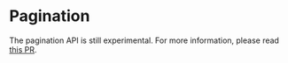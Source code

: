 
# Pagination

<Callout emoji="🚨" background="bg-red-200">
  The pagination API is still experimental. For more information, please read <a href="https://github.com/vercel/swr/pull/435" target="_blank" rel="noopener">this PR</a>.
</Callout>
